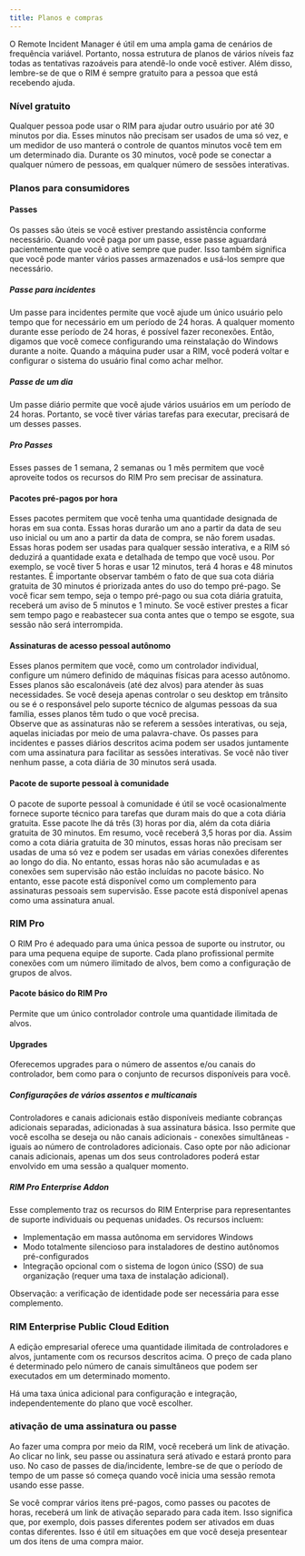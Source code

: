 ```yaml
---
title: Planos e compras
---
```



O Remote Incident Manager é útil em uma ampla gama de cenários de frequência variável. Portanto, nossa estrutura de planos de vários níveis faz todas as tentativas razoáveis para atendê-lo onde você estiver. Além disso, lembre-se de que o RIM é sempre gratuito para a pessoa que está recebendo ajuda.

### Nível gratuito

Qualquer pessoa pode usar o RIM para ajudar outro usuário por até 30 minutos por dia. Esses minutos não precisam ser usados de uma só vez, e um medidor de uso manterá o controle de quantos minutos você tem em um determinado dia. Durante os 30 minutos, você pode se conectar a qualquer número de pessoas, em qualquer número de sessões interativas.

### Planos para consumidores

#### Passes

Os passes são úteis se você estiver prestando assistência conforme necessário. Quando você paga por um passe, esse passe aguardará pacientemente que você o ative sempre que puder. Isso também significa que você pode manter vários passes armazenados e usá-los sempre que necessário.

##### Passe para incidentes

Um passe para incidentes permite que você ajude um único usuário pelo tempo que for necessário em um período de 24 horas. A qualquer momento durante esse período de 24 horas, é possível fazer reconexões. Então, digamos que você comece configurando uma reinstalação do Windows durante a noite. Quando a máquina puder usar a RIM, você poderá voltar e configurar o sistema do usuário final como achar melhor.

##### Passe de um dia

Um passe diário permite que você ajude vários usuários em um período de 24 horas. Portanto, se você tiver várias tarefas para executar, precisará de um desses passes.

##### Pro Passes

Esses passes de 1 semana, 2 semanas ou 1 mês permitem que você aproveite todos os recursos do RIM Pro sem precisar de assinatura.

#### Pacotes pré-pagos por hora

Esses pacotes permitem que você tenha uma quantidade designada de horas em sua conta. Essas horas durarão um ano a partir da data de seu uso inicial ou um ano a partir da data de compra, se não forem usadas.
Essas horas podem ser usadas para qualquer sessão interativa, e a RIM só deduzirá a quantidade exata e detalhada de tempo que você usou. Por exemplo, se você tiver 5 horas e usar 12 minutos, terá 4 horas e 48 minutos restantes. É importante observar também o fato de que sua cota diária gratuita de 30 minutos é priorizada antes do uso do tempo pré-pago. Se você ficar sem tempo, seja o tempo pré-pago ou sua cota diária gratuita, receberá um aviso de 5 minutos e 1 minuto. Se você estiver prestes a ficar sem tempo pago e reabastecer sua conta antes que o tempo se esgote, sua sessão não será interrompida.

#### Assinaturas de acesso pessoal autônomo

Esses planos permitem que você, como um controlador individual, configure um número definido de máquinas físicas para acesso autônomo. Esses planos são escalonáveis (até dez alvos) para atender às suas necessidades. Se você deseja apenas controlar o seu desktop em trânsito ou se é o responsável pelo suporte técnico de algumas pessoas da sua família, esses planos têm tudo o que você precisa.  
Observe que as assinaturas não se referem a sessões interativas, ou seja, aquelas iniciadas por meio de uma palavra-chave. Os passes para incidentes e passes diários descritos acima podem ser usados juntamente com uma assinatura para facilitar as sessões interativas. Se você não tiver nenhum passe, a cota diária de 30 minutos será usada.

#### Pacote de suporte pessoal à comunidade

O pacote de suporte pessoal à comunidade é útil se você ocasionalmente fornece suporte técnico para tarefas que duram mais do que a cota diária gratuita. Esse pacote lhe dá três (3) horas por dia, além da cota diária gratuita de 30 minutos. Em resumo, você receberá 3,5 horas por dia. Assim como a cota diária gratuita de 30 minutos, essas horas não precisam ser usadas de uma só vez e podem ser usadas em várias conexões diferentes ao longo do dia. No entanto, essas horas não são acumuladas e as conexões sem supervisão não estão incluídas no pacote básico. No entanto, esse pacote está disponível como um complemento para assinaturas pessoais sem supervisão. Esse pacote está disponível apenas como uma assinatura anual.

### RIM Pro

O RIM Pro é adequado para uma única pessoa de suporte ou instrutor, ou para uma pequena equipe de suporte. Cada plano profissional permite conexões com um número ilimitado de alvos, bem como a configuração de grupos de alvos.

#### Pacote básico do RIM Pro

Permite que um único controlador controle uma quantidade ilimitada de alvos.

#### Upgrades

Oferecemos upgrades para o número de assentos e/ou canais do controlador, bem como para o conjunto de recursos disponíveis para você.

##### Configurações de vários assentos e multicanais

Controladores e canais adicionais estão disponíveis mediante cobranças adicionais separadas, adicionadas à sua assinatura básica. Isso permite que você escolha se deseja ou não canais adicionais - conexões simultâneas - iguais ao número de controladores adicionais. Caso opte por não adicionar canais adicionais, apenas um dos seus controladores poderá estar envolvido em uma sessão a qualquer momento. 

##### RIM Pro Enterprise Addon

Esse complemento traz os recursos do RIM Enterprise para representantes de suporte individuais ou pequenas unidades. Os recursos incluem:
* Implementação em massa autônoma em servidores Windows
* Modo totalmente silencioso para instaladores de destino autônomos pré-configurados
* Integração opcional com o sistema de logon único (SSO) de sua organização (requer uma taxa de instalação adicional).

Observação: a verificação de identidade pode ser necessária para esse complemento.

### RIM Enterprise Public Cloud Edition

A edição empresarial oferece uma quantidade ilimitada de controladores e alvos, juntamente com os recursos descritos acima. O preço de cada plano é determinado pelo número de canais simultâneos que podem ser executados em um determinado momento.

Há uma taxa única adicional para configuração e integração, independentemente do plano que você escolher.  

### ativação de uma assinatura ou passe

Ao fazer uma compra por meio da RIM, você receberá um link de ativação. Ao clicar no link, seu passe ou assinatura será ativado e estará pronto para uso. No caso de passes de dia/incidente, lembre-se de que o período de tempo de um passe só começa quando você inicia uma sessão remota usando esse passe.

Se você comprar vários itens pré-pagos, como passes ou pacotes de horas, receberá um link de ativação separado para cada item. Isso significa que, por exemplo, dois passes diferentes podem ser ativados em duas contas diferentes. Isso é útil em situações em que você deseja presentear um dos itens de uma compra maior.